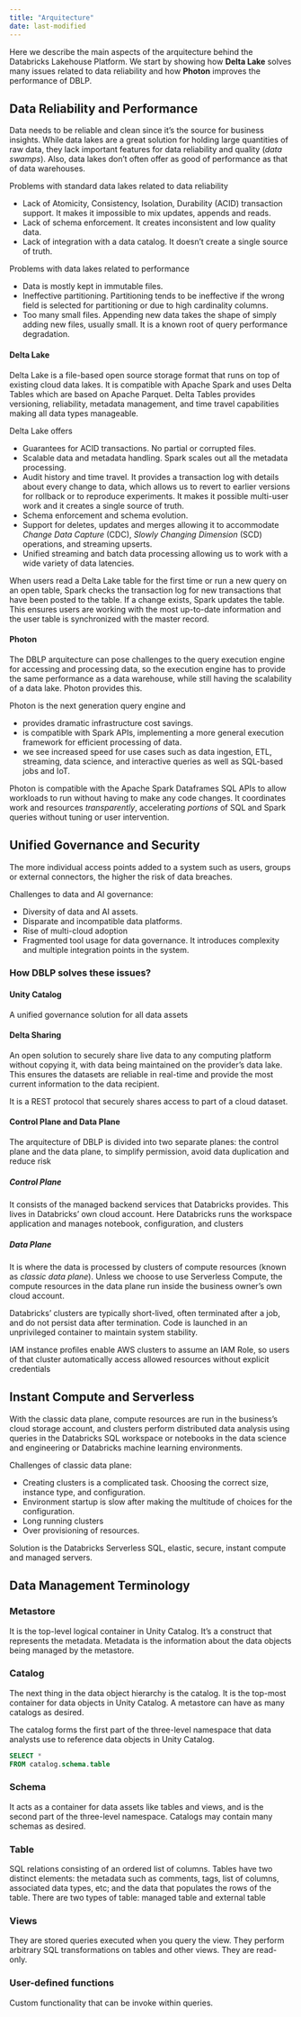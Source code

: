 ```yaml
---
title: "Arquitecture"
date: last-modified
---
```


Here we describe the main aspects of the arquitecture behind the Databricks Lakehouse Platform. We start by showing how **Delta Lake** solves many issues related to data reliability and how **Photon** improves the performance of DBLP.

## Data Reliability and Performance
Data needs to be reliable and clean since it's the source for business insights. While data lakes are a great solution for holding large quantities of raw data, they lack important features for data reliability and quality (_data swamps_). Also, data lakes don't often offer as good of performance as that of data warehouses.

Problems with standard data lakes related to data reliability

- Lack of Atomicity, Consistency, Isolation, Durability (ACID) transaction support. It makes it impossible to mix updates, appends and reads.
- Lack of schema enforcement. It creates inconsistent and low quality data.
- Lack of integration with a data catalog. It doesn't create a single source of truth.

Problems with data lakes related to performance

- Data is mostly kept in immutable files.
- Ineffective partitioning. Partitioning tends to be ineffective if the wrong field is selected for partitioning or due to high cardinality columns.
- Too many small files. Appending new data takes the shape of simply adding new files, usually small. It is a known root of query performance degradation.

#### Delta Lake
Delta Lake is a file-based open source storage format that runs on top of existing cloud data lakes. It is compatible with Apache Spark and uses Delta Tables which are based on Apache Parquet. Delta Tables provides versioning, reliability, metadata management, and time travel capabilities making all data types manageable. 

Delta Lake offers

- Guarantees for ACID transactions. No partial or corrupted files.
- Scalable data and metadata handling. Spark scales out all the metadata processing.
- Audit history and time travel. It provides a transaction log with details about every change to data, which allows us to revert to earlier versions for rollback or to reproduce experiments. It makes it possible multi-user work and it creates a single source of truth. 
- Schema enforcement and schema evolution. 
- Support for deletes, updates and merges allowing it to accommodate _Change Data Capture_ (CDC), _Slowly Changing Dimension_ (SCD) operations, and streaming upserts.
- Unified streaming and batch data processing allowing us to work with a wide variety of data latencies.

When users read a Delta Lake table for the first time or run a new query on an open table, Spark checks the transaction log for new transactions that have been posted to the table. If a change exists, Spark updates the table. This ensures users are working with the most up-to-date information and the user table is synchronized with the master record.

#### Photon
The DBLP arquitecture can pose challenges to the query execution engine for accessing and processing data, so the execution engine has to provide the same performance as a data warehouse, while still having the scalability of a data lake. Photon provides this.

Photon is the next generation query engine and 

- provides dramatic infrastructure cost savings.
- is compatible with Spark APIs, implementing a more general execution framework for efficient processing of data.
- we see increased speed for use cases such as data ingestion, ETL, streaming, data science, and interactive queries as well as SQL-based jobs and IoT.

Photon is compatible with the Apache Spark Dataframes SQL APIs to allow workloads to run without having to make any code changes. It coordinates work and resources _transparently_, accelerating _portions_ of SQL and Spark queries without tuning or user intervention.

## Unified Governance and Security

The more individual access points added to a system such as users, groups or external connectors, the higher the risk of data breaches.

Challenges to data and AI governance:

- Diversity of data and AI assets.
- Disparate and incompatible data platforms.
- Rise of multi-cloud adoption
- Fragmented tool usage for data governance. It introduces complexity and multiple integration points in the system.

### How DBLP solves these issues?

#### Unity Catalog
A unified governance solution for all data assets

#### Delta Sharing
An open solution to securely share live data to any computing platform without copying it, with data being maintained on the provider's data lake. This ensures the datasets are reliable in real-time and provide the most current information to the data recipient.

It is a REST protocol that securely shares access to part of a cloud dataset.

#### Control Plane and Data Plane
The arquitecture of DBLP is divided into two separate planes: the control plane and the data plane, to simplify permission, avoid data duplication and reduce risk

##### Control Plane
It consists of the managed backend services that Databricks provides. This lives in Databricks' own cloud account. Here Databricks runs the workspace application and manages notebook, configuration, and clusters

##### Data Plane
It is where the data is processed by clusters of compute resources (known as _classic data plane_). Unless we choose to use Serverless Compute, the compute resources in the data plane run inside the business owner's own cloud account.

Databricks' clusters are typically short-lived, often terminated after a job, and do not persist data after termination. Code is launched in an unprivileged container to maintain system stability.

IAM instance profiles enable AWS clusters to assume an IAM Role, so users of that cluster automatically access allowed resources without explicit credentials


## Instant Compute and Serverless

With the classic data plane, compute resources are run in the business's cloud storage account, and clusters perform distributed data analysis using queries in the Databricks SQL workspace or notebooks in the data science and engineering or Databricks machine learning environments.

Challenges of classic data plane:

- Creating clusters is a complicated task. Choosing the correct size, instance type, and configuration.
- Environment startup is slow after making the multitude of choices for the configuration.
- Long running clusters
- Over provisioning of resources.

Solution is the Databricks Serverless SQL, elastic, secure, instant compute and managed servers.

## Data Management Terminology

### Metastore
It is the top-level logical container in Unity Catalog. It's a construct that represents the metadata. Metadata is the information about the data objects being managed by the metastore.

### Catalog
The next thing in the data object hierarchy is the catalog. It is the top-most container for data objects in Unity Catalog. A metastore can have as many catalogs as desired.

The catalog forms the first part of the three-level namespace that data analysts use to reference data objects in Unity Catalog.

```sql
SELECT * 
FROM catalog.schema.table
```

### Schema
It acts as a container for data assets like tables and views, and is the second part of the three-level namespace. Catalogs may contain many schemas as desired.

### Table
SQL relations consisting of an ordered list of columns. Tables have two distinct elements: the metadata such as comments, tags, list of columns, associated data types, etc; and the data that populates the rows of the table. There are two types of table: managed table and external table

### Views
They are stored queries executed when you query the view. They perform arbitrary SQL transformations on tables and other views. They are read-only.

### User-defined functions
Custom functionality that can be invoke within queries.